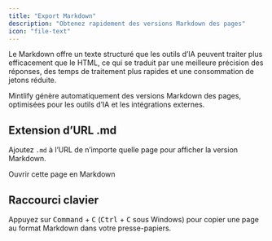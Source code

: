 ```yaml
---
title: "Export Markdown"
description: "Obtenez rapidement des versions Markdown des pages"
icon: "file-text"
---
```



Le Markdown offre un texte structuré que les outils d’IA peuvent traiter plus efficacement que le HTML, ce qui se traduit par une meilleure précision des réponses, des temps de traitement plus rapides et une consommation de jetons réduite.

Mintlify génère automatiquement des versions Markdown des pages, optimisées pour les outils d’IA et les intégrations externes.

## Extension d’URL .md

Ajoutez `.md` à l’URL de n’importe quelle page pour afficher la version Markdown.

<PreviewButton href="https://mintlify.com/docs/ai/markdown-export.md">Ouvrir cette page en Markdown</PreviewButton>

## Raccourci clavier

Appuyez sur <kbd>Command</kbd> + <kbd>C</kbd> (<kbd>Ctrl</kbd> + <kbd>C</kbd> sous Windows) pour copier une page au format Markdown dans votre presse-papiers.
